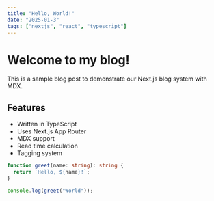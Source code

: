 ```yaml
---
title: "Hello, World!"
date: "2025-01-3"
tags: ["nextjs", "react", "typescript"]
---
```


# Welcome to my blog!

This is a sample blog post to demonstrate our Next.js blog system with MDX.

## Features

- Written in TypeScript
- Uses Next.js App Router
- MDX support
- Read time calculation
- Tagging system

```typescript filename="greet.ts"
function greet(name: string): string {
  return `Hello, ${name}!`;
}

console.log(greet("World"));
```
